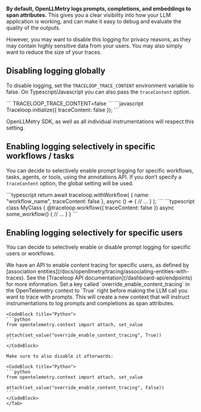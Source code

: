 

**By default, OpenLLMetry logs prompts, completions, and embeddings to span attributes.** This gives you a clear visibility into how your LLM application is working, and can make it easy to debug and evaluate the quality of the outputs.

However, you may want to disable this logging for privacy reasons, as they may contain highly sensitive data from your users. You may also simply want to reduce the size of your traces.

## Disabling logging globally

To disable logging, set the `TRACELOOP_TRACE_CONTENT` environment variable to false. On Typescript/Javascript you can also pass the `traceContent` option.

<CodeBlocks>
    <CodeBlock title="Environment Variable">
    ```
    TRACELOOP_TRACE_CONTENT=false
    ```
    </CodeBlock>
    <CodeBlock title="Typescript / Javascript">
    ```javascript
    Traceloop.initialize({ traceContent: false });
    ```
    </CodeBlock>
</CodeBlocks>

OpenLLMetry SDK, as well as all individual instrumentations will respect this setting.

## Enabling logging selectively in specific workflows / tasks

You can decide to selectively enable prompt logging for specific workflows, tasks, agents, or tools, using the annotations API. If you don’t specify a `traceContent` option, the global setting will be used.

<CodeBlocks>
    <CodeBlock title="Typescript / Javascript">
    ```typescript
    return await traceloop.withWorkflow(
        { name: "workflow_name", traceContent: false },
        async () => {
            // ...
        }
    );
    ```
    </CodeBlock>
    <CodeBlock title="Typescript with Decorators">
    ```typescript
    class MyClass {
        @traceloop.workflow({ traceContent: false })
        async some_workflow() {
            // ...
        }
    }
    ```
    </CodeBlock>
</CodeBlocks>

## Enabling logging selectively for specific users

You can decide to selectively enable or disable prompt logging for specific users or workflows.

<Tabs>
    <Tab title="Using the Traceloop Platform">
    We have an API to enable content tracing for specific users, as defined by [association entities](/docs/openllmetry/tracing/associating-entities-with-traces). See the [Traceloop API documentation](/dashboard-api/endpoints) for more information.
    </Tab>
    <Tab title="Without the Traceloop Platform">
    Set a key called `override_enable_content_tracing` in the OpenTelemetry context to `True` right before making the LLM call you want to trace with prompts. This will create a new context that will instruct instrumentations to log prompts and completions as span attributes.

    <CodeBlock title="Python">
    ```python
    from opentelemetry.context import attach, set_value

    attach(set_value("override_enable_content_tracing", True))
    ```
    </CodeBlock>

    Make sure to also disable it afterwards:

    <CodeBlock title="Python">
    ```python
    from opentelemetry.context import attach, set_value

    attach(set_value("override_enable_content_tracing", False))
    ```
    </CodeBlock>
    </Tab>
</Tabs>

